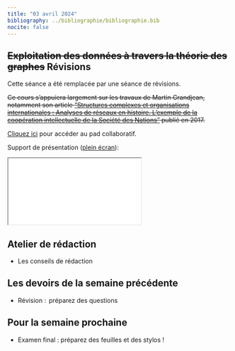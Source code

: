```yaml
---
title: "03 avril 2024"
bibliography: ../bibliographie/bibliographie.bib
nocite: false
---
```


## ~~Exploitation des données à travers la théorie des graphes~~ Révisions

Cette séance a été remplacée par une séance de révisions.

~~Ce cours s'appuiera largement sur les travaux de Martin Grandjean, notamment son article ["Structures complexes et organisations internationales : Analyses de réseaux en histoire. L'exemple de la coopération intellectuelle de la Société des Nations"](https://shs.hal.science/halshs-01610098v2) publié en 2017.~~

::: {.callout-note}

[Cliquez ici](https://demo.hedgedoc.org/YHWKpSIcTmqeyA9RQFlGMg#) pour accéder au pad collaboratif.

:::

Support de présentation ([plein écran](/slides/seance11.html){target="_blank"}):

```{=html}

<iframe src="/slides/seance11.html"></iframe>
```

## Atelier de rédaction

- Les conseils de rédaction

## Les devoirs de la semaine précédente

- Révision :  préparez des questions

## Pour la semaine prochaine

- Examen final : préparez des feuilles et des stylos !


